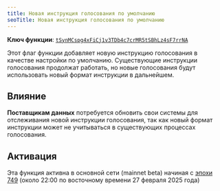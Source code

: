 ```yaml
---
title: Новая инструкция голосования по умолчанию
seoTitle: Новая инструкция голосования по умолчанию
---
```


**Ключ функции**:
[`tSynMCspg4xFiCj1v3TDb4c7crMR5tSBhLz4sF7rrNA`](https://explorer.solana.com/address/tSynMCspg4xFiCj1v3TDb4c7crMR5tSBhLz4sF7rrNA)

Этот флаг функции добавляет новую инструкцию голосования в качестве настройки по
умолчанию. Существующие инструкции голосования продолжат работать, но новые
голосования будут использовать новый формат инструкции в дальнейшем.

## Влияние

**Поставщикам данных** потребуется обновить свои системы для отслеживания новой
инструкции голосования, так как новый формат инструкции может не учитываться в
существующих процессах голосования.

## Активация

Эта функция активна в основной сети (mainnet beta) начиная с
[эпохи 749](https://explorer.solana.com/epoch/748) (около 22:00 по восточному
времени 27 февраля 2025 года)
